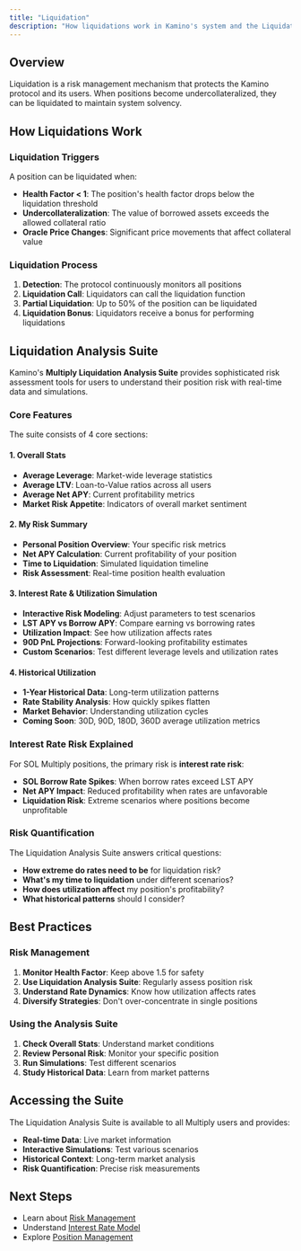 ```yaml
---
title: "Liquidation"
description: "How liquidations work in Kamino's system and the Liquidation Analysis Suite"
---
```


<div style={{borderBottom: "1px solid rgba(229, 231, 235, 0.3)", marginBottom: "2rem"}}></div>

## Overview

Liquidation is a risk management mechanism that protects the Kamino protocol and its users. When positions become undercollateralized, they can be liquidated to maintain system solvency.

## How Liquidations Work

### Liquidation Triggers

A position can be liquidated when:

- **Health Factor < 1**: The position's health factor drops below the liquidation threshold
- **Undercollateralization**: The value of borrowed assets exceeds the allowed collateral ratio
- **Oracle Price Changes**: Significant price movements that affect collateral value

### Liquidation Process

1. **Detection**: The protocol continuously monitors all positions
2. **Liquidation Call**: Liquidators can call the liquidation function
3. **Partial Liquidation**: Up to 50% of the position can be liquidated
4. **Liquidation Bonus**: Liquidators receive a bonus for performing liquidations

## Liquidation Analysis Suite

Kamino's **Multiply Liquidation Analysis Suite** provides sophisticated risk assessment tools for users to understand their position risk with real-time data and simulations.

### Core Features

The suite consists of 4 core sections:

#### 1. Overall Stats
- **Average Leverage**: Market-wide leverage statistics
- **Average LTV**: Loan-to-Value ratios across all users
- **Average Net APY**: Current profitability metrics
- **Market Risk Appetite**: Indicators of overall market sentiment

#### 2. My Risk Summary
- **Personal Position Overview**: Your specific risk metrics
- **Net APY Calculation**: Current profitability of your position
- **Time to Liquidation**: Simulated liquidation timeline
- **Risk Assessment**: Real-time position health evaluation

#### 3. Interest Rate & Utilization Simulation
- **Interactive Risk Modeling**: Adjust parameters to test scenarios
- **LST APY vs Borrow APY**: Compare earning vs borrowing rates
- **Utilization Impact**: See how utilization affects rates
- **90D PnL Projections**: Forward-looking profitability estimates
- **Custom Scenarios**: Test different leverage levels and utilization rates

#### 4. Historical Utilization
- **1-Year Historical Data**: Long-term utilization patterns
- **Rate Stability Analysis**: How quickly spikes flatten
- **Market Behavior**: Understanding utilization cycles
- **Coming Soon**: 30D, 90D, 180D, 360D average utilization metrics

### Interest Rate Risk Explained

For SOL Multiply positions, the primary risk is **interest rate risk**:

- **SOL Borrow Rate Spikes**: When borrow rates exceed LST APY
- **Net APY Impact**: Reduced profitability when rates are unfavorable
- **Liquidation Risk**: Extreme scenarios where positions become unprofitable

### Risk Quantification

The Liquidation Analysis Suite answers critical questions:

- **How extreme do rates need to be** for liquidation risk?
- **What's my time to liquidation** under different scenarios?
- **How does utilization affect** my position's profitability?
- **What historical patterns** should I consider?

## Best Practices

### Risk Management
1. **Monitor Health Factor**: Keep above 1.5 for safety
2. **Use Liquidation Analysis Suite**: Regularly assess position risk
3. **Understand Rate Dynamics**: Know how utilization affects rates
4. **Diversify Strategies**: Don't over-concentrate in single positions

### Using the Analysis Suite
1. **Check Overall Stats**: Understand market conditions
2. **Review Personal Risk**: Monitor your specific position
3. **Run Simulations**: Test different scenarios
4. **Study Historical Data**: Learn from market patterns

## Accessing the Suite

The Liquidation Analysis Suite is available to all Multiply users and provides:

- **Real-time Data**: Live market information
- **Interactive Simulations**: Test various scenarios
- **Historical Context**: Long-term market analysis
- **Risk Quantification**: Precise risk measurements

## Next Steps

- Learn about [Risk Management](/concepts/risk-management)
- Understand [Interest Rate Model](/concepts/interest-rate-model)
- Explore [Position Management](/concepts/position-management) 